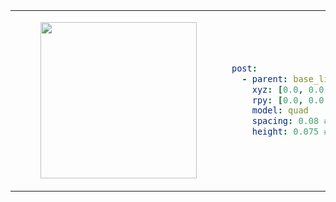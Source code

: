 <table>
    <tr>
        <td>
            <center>
            <figure>
                <img
                    src={require("./img/post_quad.png").default}
                    width="250"
                />
            </figure>
            </center>
        </td>
<td>

```yaml
post:
  - parent: base_link
    xyz: [0.0, 0.0, 0.0]
    rpy: [0.0, 0.0, 0.0]
    model: quad
    spacing: 0.08 # distance between posts
    height: 0.075 # height of post
```
</td>
</tr>
</table>
